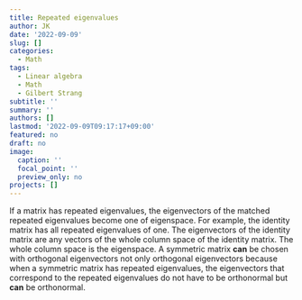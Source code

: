 ```yaml
---
title: Repeated eigenvalues
author: JK
date: '2022-09-09'
slug: []
categories:
  - Math
tags:
  - Linear algebra
  - Math
  - Gilbert Strang
subtitle: ''
summary: ''
authors: []
lastmod: '2022-09-09T09:17:17+09:00'
featured: no
draft: no
image:
  caption: ''
  focal_point: ''
  preview_only: no
projects: []
---
```


If a matrix has repeated eigenvalues, the eigenvectors of the matched repeated eigenvalues become one of eigenspace. For example, the identity matrix has all repeated eigenvalues of one. The eigenvectors of the identity matrix are any vectors of the whole column space of the identity matrix. The whole column space is the eigenspace. A symmetric matrix **can** be chosen with orthogonal eigenvectors not only orthogonal eigenvectors because when a symmetric matrix has repeated eigenvalues, the eigenvectors that correspond to the repeated eigenvalues do not have to be orthonormal but **can** be orthonormal.